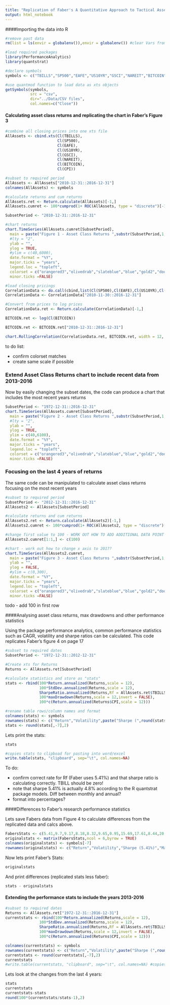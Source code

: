 ```yaml
---
title: "Replication of Faber's A Quantitative Approach to Tactical Asset Allocation - Asset Class Returns"
output: html_notebook
---
```


####Importing the data into R

```r
#remove past data
rm(list = ls(envir = globalenv()),envir = globalenv()) #clear Vars from global enviroment

#load required packages
library(PerformanceAnalytics)
library(quantstrat)

#declare symbols
symbols <- c("TBILLS","SP500","EAFE","US10YR","GSCI","NAREIT","BITCOIN","CPI")

#use quantmod function to load data as xts objects
getSymbols(symbols,
           src = "csv",
           dir="../Data/CSV files",
           col.names=c("Close"))
```
#### Calculating asset class returns and replicating the chart in Faber's Figure 3

```r
#combine all closing prices into one xts file
AllAssets <- cbind.xts(Cl(TBILLS),
                       Cl(SP500),
                       Cl(EAFE),
                       Cl(US10YR),
                       Cl(GSCI),
                       Cl(NAREIT),
                       Cl(BITCOIN),
                       Cl(CPI))                       

#subset to required period
AllAssets <- AllAssets["2010-12-31::2016-12-31"]
colnames(AllAssets) <- symbols

#calculate returns and cum returns
AllAssets.ret <- Return.calculate(AllAssets)[-1,]
AllAssets.cumret <- 100*cumprod(1+ ROC(AllAssets, type = "discrete")[-1,])

SubsetPeriod <- "2010-12-31::2016-12-31"

#chart returns
chart.TimeSeries(AllAssets.cumret[SubsetPeriod],
  main = paste("Figure 1 - Asset Class Returns ",substr(SubsetPeriod,1,4),"-",substr(SubsetPeriod,13,16),", Log Scale",sep = ""), 
  #lty = "2",
  ylab = "",
  ylog = TRUE,
  #ylim = c(40,6000),
  date.format = "%Y",
  major.ticks = "years",
  legend.loc = "topleft",
  colorset = c("orangered3","olivedrab","slateblue","blue","gold2","dodgerblue2","cornflowerblue"), #create own colorset at some point
  minor.ticks =FALSE)

```


```r
#load closing pricings
CorrelationData <- do.call(cbind,list(Cl(SP500),Cl(EAFE),Cl(US10YR),Cl(GSCI),Cl(NAREIT)))
CorrelationData <- CorrelationData["2010-11-30::2016-12-31"]

#Convert from prices to log prices
CorrelationData.ret <- Return.calculate(CorrelationData)[-1,]

BITCOIN.ret <- log(Cl(BITCOIN))

BITCOIN.ret <- BITCOIN.ret["2010-12-31::2016-12-31"]

chart.RollingCorrelation(CorrelationData.ret, BITCOIN.ret, width = 12, legend.loc = "bottomleft")

```

to do list:

* confirm colorset matches
* create same scale if possible

### Extend Asset Class Returns chart to include recent data from 2013-2016

Now by easily changing the subset dates, the code can produce a chart that includes the most recent years returns
```r
SubsetPeriod <- "1972-12-31::2016-12-31"
chart.TimeSeries(AllAssets.cumret[SubsetPeriod],
  main = paste("Figure 2 - Asset Class Returns ",substr(SubsetPeriod,1,4),"-",substr(SubsetPeriod,13,16),", Log Scale",sep = ""),
  #lty = "2",
  ylab = "",
  ylog = TRUE,
  ylim = c(40,6100),
  date.format = "%Y",
  major.ticks = "years",
  legend.loc = "topleft",
  colorset = c("orangered3","olivedrab","slateblue","blue","gold2","dodgerblue2","cornflowerblue"),
  minor.ticks =FALSE)
```

### Focusing on the last 4 years of returns

The same code can be manipulated to calculate asset class returns focusing on the most recent years
```r
#subset to required period
SubsetPeriod <- "2012-12-31::2016-12-31"
AllAssets2 <- AllAssets[SubsetPeriod]

#calculate returns and cum returns
AllAssets2.ret <- Return.calculate(AllAssets2)[-1,]
AllAssets2.cumret <- 100*cumprod(1+ ROC(AllAssets2, type = "discrete")[-1,])

#change first value to 100 - WORK OUT HOW TO ADD ADDITIONAL DATA POINT FOR 2012-12-31
AllAssets2.cumret[1:1,] <- c(100)

#chart - work out how to change x axis to 2017?
chart.TimeSeries(AllAssets2.cumret,
  main = paste("Figure 3 - Asset Class Returns ",substr(SubsetPeriod,1,4),"-",substr(SubsetPeriod,13,16),", Non-log Scale",sep = ""),
  ylab = "",
  ylog = FALSE,
  #ylim = c(0,300),
  date.format = "%Y",
  major.ticks = "years",
  legend.loc = "topleft",
  colorset = c("orangered3","olivedrab","slateblue","blue","gold2","dodgerblue2","cornflowerblue"),
  minor.ticks =FALSE)
```

todo - add 100 in first row

####Analysing asset class returns, max drawdowns and other performance statistics

Using the package performance analytics, common performance statistics such as CAGR, volatility and sharpe ratios can be calculated. This code replicates Faber's figure 4 on page 17
```r
#subset to required dates
SubsetPeriod <- "1972-12-31::2012-12-31"

#Create xts for Returns
Returns <- AllAssets.ret[SubsetPeriod]

#calculate statistics and store as "stats"
stats <- rbind(100*Return.annualized(Returns,scale = 12), 
               100*StdDev.annualized(Returns,scale = 12), 
               SharpeRatio.annualized(Returns,Rf = AllAssets.ret$TBILLS),
               100*maxDrawdown(Returns,scale = 12,invert = FALSE),
               100*c(Return.annualized(Returns$CPI,scale = 12)))

#rename table rows/column names and format
colnames(stats) <- symbols
rownames(stats) <- c("Return","Volatility",paste("Sharpe (",round(stats[1,"TBILLS"],2),"%)", sep = ""),"MaxDD","Inflation CAGR")
stats <- round(stats[,-7],2)
```

Lets print the stats:
```r
stats

#copies stats to clipboad for pasting into word/excel
write.table(stats, "clipboard", sep="\t", col.names=NA) 
```

To do:

* confirm correct rate for Rf (Faber uses 5.41%) and that sharpe ratio is calculating correctly. TBILL should be zero!
* note that sharpe 5.41% is actually 4.8% according to the R quantstrat package models. Diff between monthly and annual?
* format into percentages?

####Differences to Faber's research performance statistics

Lets save Fabers data from Figure 4 to calculate differences from the replicated data and calcs above.
```r
FabersStats <- c(5.41,9.7,9.17,8.18,8.32,9.65,0.95,15.69,17.61,8.44,20.55,18.13,0,0.27,0.21,0.33,0.14,0.23,0,-50.95,-56.4,-15.79,-67.65,-67.88,4.3,4.3,4.3,4.3,4.3,4.3)
originalstats <- matrix(FabersStats,ncol = 6,byrow = TRUE)
colnames(originalstats) <- symbols[-7]
rownames(originalstats) <- c("Return","Volatility","Sharpe (5.41%)","MaxDD","Inflation CAGR")
```

Now lets print Faber's Stats:
```r
originalstats
```

And print differences (replicated stats less faber):
```r
stats - originalstats
```



#### Extending the performance stats to include the years 2013-2016

```r
#subset to required dates
Returns <- AllAssets.ret["1972-12-31::2016-12-31"]
currentstats <- rbind(100*Return.annualized(Returns,scale = 12), 
               100*StdDev.annualized(Returns,scale = 12), 
               SharpeRatio.annualized(Returns,Rf = AllAssets.ret$TBILLS),
               100*maxDrawdown(Returns,scale = 12,invert = FALSE),
               100*c(Return.annualized(Returns$CPI,scale = 12)))

colnames(currentstats) <- symbols
rownames(currentstats) <- c("Return","Volatility",paste("Sharpe (",round(stats[1,"TBILLS"],2),"%)", sep = ""),"MaxDD","Inflation CAGR")
currentstats <- round(currentstats[,-7],2)
currentstats
#write.table(currentstats, "clipboard", sep="\t", col.names=NA) #copies to clipboad for word/excel
```

Lets look at the changes from the last 4 years:

```r
stats
currentstats
currentstats-stats
round(100*(currentstats/stats-1),2)
```






